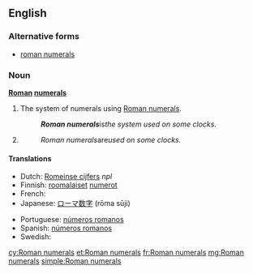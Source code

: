 ==English==

===Alternative forms===
* [[roman numerals]] {{qualifier|US}}

===Noun===
'''[[Roman]] [[numeral]]s'''

# {{uncountable}} The system of numerals using [[Roman numeral]]s.
#: '''''Roman numerals''' ''is'' the system used on some clocks.''
# {{plural of|Roman numeral}}
#: ''Roman numerals ''are'' used on some clocks.''

====Translations====
{{trans-top|system of numerals}}
* Dutch: [[Romeinse cijfers]] ''npl''
* Finnish: [[roomalainen|roomalaiset]] [[numero|numerot]] {{p}}
* French: {{t+|fr|chiffres romains|m|p}}
* Japanese: [[ローマ数字]] (rōma sūji)
{{trans-mid}}
* Portuguese: [[números romanos]] {{m|p}}
* Spanish: [[números romanos]] {{m|p}}
* Swedish: {{t|sv|romerska siffror|c|p}}
{{trans-bottom}}

{{trans-see|plural of "Roman numeral"|Roman numeral}}

[[cy:Roman numerals]]
[[et:Roman numerals]]
[[fr:Roman numerals]]
[[mg:Roman numerals]]
[[simple:Roman numerals]]